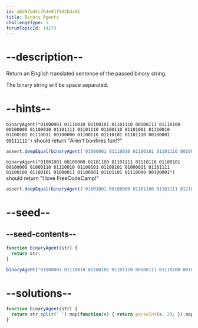 ```yaml
---
id: a8d97bd4c764e91f9d2bda01
title: Binary Agents
challengeType: 5
forumTopicId: 14273
---
```


# --description--

Return an English translated sentence of the passed binary string.

The binary string will be space separated.

# --hints--

`binaryAgent("01000001 01110010 01100101 01101110 00100111 01110100 00100000 01100010 01101111 01101110 01100110 01101001 01110010 01100101 01110011 00100000 01100110 01110101 01101110 00100001 00111111")` should return "Aren't bonfires fun!?"

```js
assert.deepEqual(binaryAgent('01000001 01110010 01100101 01101110 00100111 01110100 00100000 01100010 01101111 01101110 01100110 01101001 01110010 01100101 01110011 00100000 01100110 01110101 01101110 00100001 00111111'), "Aren't bonfires fun!?");
```

`binaryAgent("01001001 00100000 01101100 01101111 01110110 01100101 00100000 01000110 01110010 01100101 01100101 01000011 01101111 01100100 01100101 01000011 01100001 01101101 01110000 00100001")` should return "I love FreeCodeCamp!"

```js
assert.deepEqual(binaryAgent('01001001 00100000 01101100 01101111 01110110 01100101 00100000 01000110 01110010 01100101 01100101 01000011 01101111 01100100 01100101 01000011 01100001 01101101 01110000 00100001'), "I love FreeCodeCamp!");
```

# --seed--

## --seed-contents--

```js
function binaryAgent(str) {
  return str;
}

binaryAgent("01000001 01110010 01100101 01101110 00100111 01110100 00100000 01100010 01101111 01101110 01100110 01101001 01110010 01100101 01110011 00100000 01100110 01110101 01101110 00100001 00111111");
```

# --solutions--

```js
function binaryAgent(str) {
  return str.split(' ').map(function(s) { return parseInt(s, 2); }).map(function(b) { return String.fromCharCode(b);}).join('');
}
```
